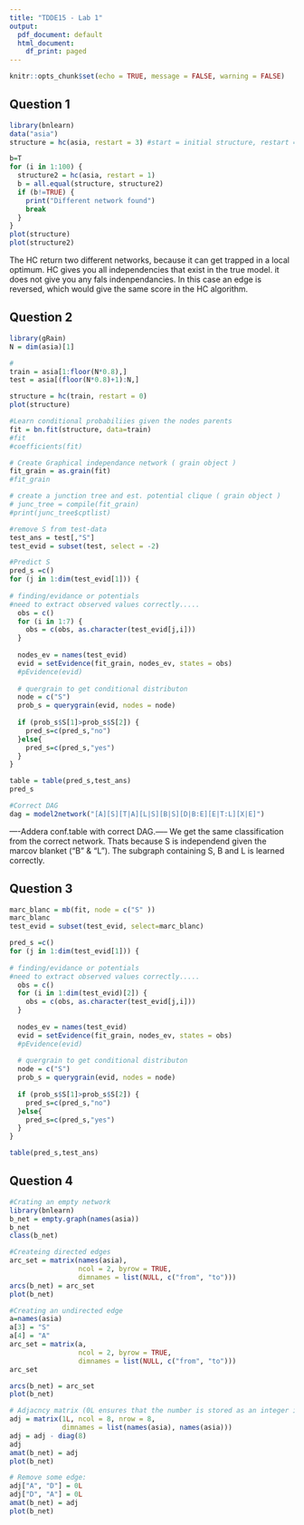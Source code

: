 ```yaml
---
title: "TDDE15 - Lab 1"
output:
  pdf_document: default
  html_document:
    df_print: paged
---
```


```r
knitr::opts_chunk$set(echo = TRUE, message = FALSE, warning = FALSE)
```

## Question 1
```r
library(bnlearn)
data("asia")
structure = hc(asia, restart = 3) #start = initial structure, restart = random restarts, score = score, equvivilent sample size.

b=T
for (i in 1:100) {
  structure2 = hc(asia, restart = 1)
  b = all.equal(structure, structure2)
  if (b!=TRUE) {
    print("Different network found")
    break
  } 
}
plot(structure)
plot(structure2)

```
The HC return two different networks, because it can get trapped in a local optimum. HC gives you all independencies that exist in the true model. it does not give you any fals indenpendancies. In this case an edge is reversed, which would give the same score in the HC algorithm.

## Question 2
```r
library(gRain)
N = dim(asia)[1]

#
train = asia[1:floor(N*0.8),]
test = asia[(floor(N*0.8)+1):N,]

structure = hc(train, restart = 0)
plot(structure)

#Learn conditional probabiliies given the nodes parents
fit = bn.fit(structure, data=train)
#fit
#coefficients(fit)

# Create Graphical independance network ( grain object )
fit_grain = as.grain(fit)
#fit_grain

# create a junction tree and est. potential clique ( grain object )
# junc_tree = compile(fit_grain)
#print(junc_tree$cptlist)

#remove S from test-data
test_ans = test[,"S"]
test_evid = subset(test, select = -2)

#Predict S
pred_s =c()
for (j in 1:dim(test_evid[1])) {
  
# finding/evidance or potentials
#need to extract observed values correctly.....
  obs = c()
  for (i in 1:7) {
    obs = c(obs, as.character(test_evid[j,i]))
  }
  
  nodes_ev = names(test_evid)
  evid = setEvidence(fit_grain, nodes_ev, states = obs)
  #pEvidence(evid)
  
  # quergrain to get conditional distributon
  node = c("S")
  prob_s = querygrain(evid, nodes = node)
  
  if (prob_s$S[1]>prob_s$S[2]) {
    pred_s=c(pred_s,"no")
  }else{
    pred_s=c(pred_s,"yes")
  }
}

table = table(pred_s,test_ans)
pred_s

#Correct DAG
dag = model2network("[A][S][T|A][L|S][B|S][D|B:E][E|T:L][X|E]")


```

----Addera conf.table with correct DAG.-----
We get the same classification from the correct network. Thats because S is independend given the marcov blanket ("B" & "L"). The subgraph containing S, B and L is learned correctly. 


## Question 3
```r
marc_blanc = mb(fit, node = c("S" ))
marc_blanc
test_evid = subset(test_evid, select=marc_blanc)

pred_s =c()
for (j in 1:dim(test_evid[1])) {
  
# finding/evidance or potentials
#need to extract observed values correctly.....
  obs = c()
  for (i in 1:dim(test_evid)[2]) {
    obs = c(obs, as.character(test_evid[j,i]))
  }
  
  nodes_ev = names(test_evid)
  evid = setEvidence(fit_grain, nodes_ev, states = obs)
  #pEvidence(evid)
  
  # quergrain to get conditional distributon
  node = c("S")
  prob_s = querygrain(evid, nodes = node)
  
  if (prob_s$S[1]>prob_s$S[2]) {
    pred_s=c(pred_s,"no")
  }else{
    pred_s=c(pred_s,"yes")
  }
}

table(pred_s,test_ans)

```


## Question 4
```r
#Crating an empty network
library(bnlearn)
b_net = empty.graph(names(asia))
b_net
class(b_net)

#Createing directed edges
arc_set = matrix(names(asia),
                 ncol = 2, byrow = TRUE,
                 dimnames = list(NULL, c("from", "to")))
arcs(b_net) = arc_set
plot(b_net)

#Creating an undirected edge
a=names(asia)
a[3] = "S"
a[4] = "A"
arc_set = matrix(a,
                 ncol = 2, byrow = TRUE,
                 dimnames = list(NULL, c("from", "to")))
arc_set

arcs(b_net) = arc_set
plot(b_net)

# Adjacncy matrix (0L ensures that the number is stored as an integer instead of a double)
adj = matrix(1L, ncol = 8, nrow = 8,
             dimnames = list(names(asia), names(asia)))
adj = adj - diag(8)
adj
amat(b_net) = adj
plot(b_net)

# Remove some edge:
adj["A", "D"] = 0L
adj["D", "A"] = 0L
amat(b_net) = adj
plot(b_net)



```
